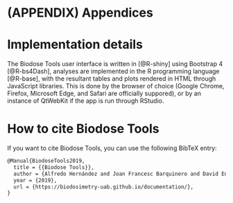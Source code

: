 # (APPENDIX) Appendices {-} 

# Implementation details {#appendix-implementation}

The Biodose Tools user interface is written in [@R-shiny] using Bootstrap 4 [@R-bs4Dash], analyses are implemented in the R programming language [@R-base], with the resultant tables and plots rendered in HTML through JavaScript libraries. This is done by the browser of choice (Google Chrome, Firefox, Microsoft Edge, and Safari are officially suppored), or by an instance of QtWebKit if the app is run through RStudio.

# How to cite Biodose Tools {#appendix-cite}

If you want to cite Biodose Tools, you can use the following BibTeX entry:

```tex
@Manual{BiodoseTools2019,
  title = {{Biodose Tools}},
  author = {Alfredo Hernández and Joan Francesc Barquinero and David Endesfelder and Pere Puig and Lleonard Barrios and Jochen Einbeck and Amine Benadjaoud and Elizabeth Ainsbury and Ulrike Kulka and Eric Grègoire and Manuel Higueras and Gruel Gaëtan and Ursula Oestreicher and David Lloyd},
  year = {2019},
  url = {https://biodosimetry-uab.github.io/documentation/},
}
```
